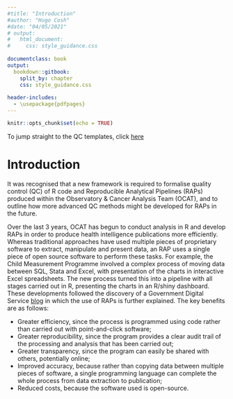```yaml
---
#title: "Introduction"
#author: "Hugo Cosh"
#date: "04/05/2021"
# output: 
#   html_document:
#     css: style_guidance.css
    
documentclass: book
output:
  bookdown::gitbook:
    split_by: chapter
    css: style_guidance.css
    
header-includes:
  - \usepackage{pdfpages}    
---
```


```r
knitr::opts_chunk$set(echo = TRUE)
```

<!-- Note: File must start with h2 (##) as this Introduction sits below the main OCAT title in the skeleton rmd. -->

To jump straight to the QC templates, click [here](#QC-template)

# Introduction

It was recognised that a new framework is required to formalise quality control (QC) of R code and Reproducible Analytical Pipelines (RAPs) produced within the Observatory & Cancer Analysis Team (OCAT), and to outline how more advanced QC methods might be developed for RAPs in the future.

Over the last 3 years, OCAT has begun to conduct analysis in R and develop RAPs in order to produce health intelligence publications more efficiently.  Whereas traditional approaches have used multiple pieces of proprietary software to extract, manipulate and present data, an RAP uses a single piece of open source software to perform these tasks.  For example, the Child Measurement Programme involved a complex process of moving data between SQL, Stata and Excel, with presentation of the charts in interactive Excel spreadsheets. The new process turned this into a pipeline with all stages carried out in R, presenting the charts in an R/shiny dashboard.
These developments followed the discovery of a Government Digital Service [blog](https://dataingovernment.blog.gov.uk/2017/03/27/reproducible-analytical-pipeline/) in which the use of RAPs is further explained.  The key benefits are as follows:

*	Greater efficiency, since the process is programmed using code rather than carried out with point-and-click software;
*	Greater reproducibility, since the program provides a clear audit trail of the processing and analysis that has been carried out;
*	Greater transparency, since the program can easily be shared with others, potentially online;
*	Improved accuracy, because rather than copying data between multiple pieces of software, a single programming language can complete the whole process from data extraction to publication;
*	Reduced costs, because the software used is open-source.
